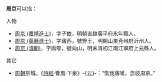 '''周京'''可以指：
;人物
* [[周京_(嘉靖進士)|周京 (嘉靖進士)]]，字子依，明朝直隸廣平府永年縣人。
* [[周京_(萬曆進士)|周京 (萬曆進士)]]，字寤西，號野王，明朝山東兗州府沂州人。
* [[周京_(清朝)|周京 (清朝)]]，字雨郇，號向山，明末清初江南江寧府上元縣人。
;其它
* [[周朝|周朝]]京城。《[[詩經|詩經]]·曹風·下泉》-{云}-：“愾我寤嘆，念彼周京。” 

{{Disambiguation|cat=二字周姓人名消歧义|jing}}
